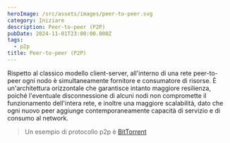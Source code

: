 ```yaml
---
heroImage: /src/assets/images/peer-to-peer.svg
category: Iniziare
description: Peer-to-peer (P2P)
pubDate: 2024-11-01T23:00:00.000Z
tags:
  - p2p
title: Peer-to-peer (P2P)
---
```


Rispetto al classico modello client-server, all'interno di una rete peer-to-peer ogni nodo è simultaneamente fornitore e consumatore di risorse. È un'architettura orizzontale che garantisce intanto maggiore resilienza, poiché l'eventuale disconnessione di alcuni nodi non compromette il funzionamento dell'intera rete, e inoltre una maggiore scalabilità, dato che ogni nuovo peer aggiunge contemporaneamente capacità di servizio e di consumo al network.

> Un esempio di protocollo p2p è [BitTorrent](https://www.bittorrent.com/ "BitTorrent")
